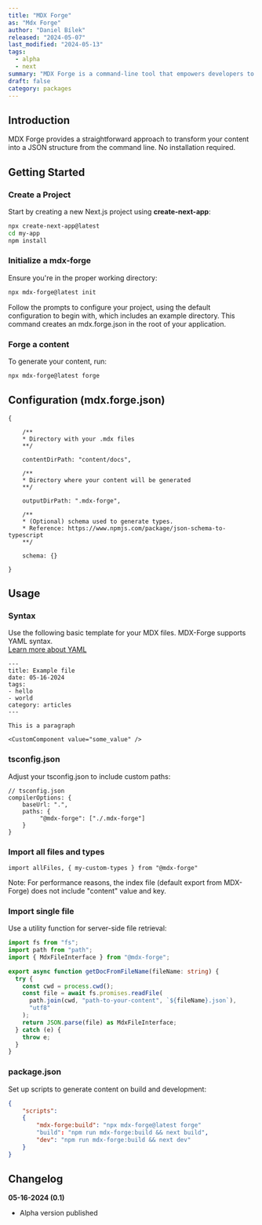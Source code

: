 ```yaml
---
title: "MDX Forge"
as: "Mdx Forge"
author: "Daniel Bílek"
released: "2024-05-07"
last_modified: "2024-05-13"
tags:
  - alpha
  - next
summary: "MDX Forge is a command-line tool that empowers developers to transform their content into type-safe JSON data, enabling seamless integration and easy import within applications."
draft: false
category: packages
---
```


## Introduction

MDX Forge provides a straightforward approach to transform your content into a JSON structure from the command line. No installation required.

## Getting Started

### Create a Project

Start by creating a new Next.js project using **create-next-app**:

```bash
npx create-next-app@latest
cd my-app
npm install
```

### Initialize a mdx-forge

Ensure you're in the proper working directory:

```bash
npx mdx-forge@latest init
```
Follow the prompts to configure your project, using the default configuration to begin with, which includes an example directory. This command creates an mdx.forge.json in the root of your application.

### Forge a content

To generate your content, run:

```bash
npx mdx-forge@latest forge
```

## Configuration (mdx.forge.json)

```
{

    /**
    * Directory with your .mdx files
    **/

    contentDirPath: "content/docs",

    /**
    * Directory where your content will be generated
    **/

    outputDirPath: ".mdx-forge",

    /**
    * (Optional) schema used to generate types. 
    * Reference: https://www.npmjs.com/package/json-schema-to-typescript
    **/

    schema: {}

}
```

## Usage

### Syntax

Use the following basic template for your MDX files. MDX-Forge supports YAML syntax. <br />
[Learn more about YAML](https://docs.ansible.com/ansible/latest/reference_appendices/YAMLSyntax.html)

```
---
title: Example file
date: 05-16-2024
tags:
- hello
- world
category: articles
---

This is a paragraph

<CustomComponent value="some_value" />

```

### tsconfig.json

Adjust your tsconfig.json to include custom paths:

```
// tsconfig.json
compilerOptions: {
    baseUrl: ".",
    paths: {
         "@mdx-forge": ["./.mdx-forge"]
    }
}
```
### Import all files and types

```
import allFiles, { my-custom-types } from "@mdx-forge"
```
<Note>
Note: For performance reasons, the index file (default export from MDX-Forge) does not include "content" value and key.
</Note>

### Import single file

Use a utility function for server-side file retrieval: 

```ts
import fs from "fs";
import path from "path";
import { MdxFileInterface } from "@mdx-forge";

export async function getDocFromFileName(fileName: string) {
  try {
    const cwd = process.cwd();
    const file = await fs.promises.readFile(
      path.join(cwd, "path-to-your-content", `${fileName}.json`),
      "utf8"
    );
    return JSON.parse(file) as MdxFileInterface;
  } catch (e) {
    throw e;
  }
}
```

### package.json

Set up scripts to generate content on build and development:

```json
{
    "scripts": 
    {
        "mdx-forge:build": "npx mdx-forge@latest forge"
        "build": "npm run mdx-forge:build && next build",
        "dev": "npm run mdx-forge:build && next dev"
    }
}
```

## Changelog

**05-16-2024 (0.1)**
- Alpha version published
